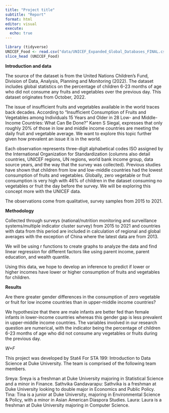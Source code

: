 ```yaml
---
title: "Project title"
subtitle: "Report"
format: html
editor: visual
execute:
  echo: true
---
```


```r
library (tidyverse)
UNICEF_Food <- read.csv("data/UNICEF_Expanded_Global_Databases_FINAL.csv")
slice_head (UNICEF_Food)
```

**Introduction and data**

The source of the dataset is from the United Nations Children's Fund, Division of Data, Analysis, Planning and Monitoring (2022). The dataset includes global statistics on the percentage of children 6-23 months of age who did not consume any fruits and vegetables over the previous day. This dataset originates from October, 2022.

The issue of insufficient fruits and vegetables available in the world traces back decades. According to "Insufficient Consumption of Fruits and Vegetables among Individuals 15 Years and Older in 28 Low- and Middle-Income Countries: What Can Be Done?" Karen S Siegal, expresses that only roughly 20% of those in low and middle income countries are meeting the daily fruit and vegetable average. We want to explore this topic further given how prevalent an issue it is in the world.

Each observation represents three-digit alphabetical codes ISO assigned by the International Organization for Standardization (columns also detail countries, UNICEF regions, UN regions, world bank income group, data source years, and the way that the survey was collected). Previous studies have shown that children from low and low-middle countries had the lowest consumption of fruits and vegetables. Globally, zero vegetable or fruit consumption is very high with 46% of children in the dataset consuming no vegetables or fruit the day before the survey. We will be exploring this concept more with the UNICEF data.

The observations come from qualitative, survey samples from 2015 to 2021.

**Methodology**

Collected through surveys (national/nutrition monitoring and surveillance systems/multiple indicator cluster survey) from 2015 to 2021 and countries with data from this period are included in calculation of regional and global averages with the exception of China where the latest data are from 2013.

We will be using r functions to create graphs to analyze the data and find linear regression for different factors like using parent income, parent education, and wealth quantile. 

Using this data, we hope to develop an inference to predict if lower or higher incomes have lower or higher consumption of fruits and vegetables for children.

**Results**

Are there greater gender differences in the consumption of zero vegetable or fruit for low income countries than in upper-middle income countries?


We hypothesize that there are male infants are better fed than female infants in lower-income countries whereas this gender gap is less prevalent in upper-middle income countries.
The variables involved in our research question are numerical, with the indicator being the percentage of children 6-23 months of age who did not consume any vegetables or fruits during the previous day. 


*W+F*
 
This project was developed by Stat4 For STA 199: Introduction to Data Science at Duke University. The team is comprised of the following team members.

Sreya: Sreya is a freshman at Duke University majoring in Statistical Science and a minor in Finance. 
Sathvika Gandavarapu: Sathvika is a freshman at Duke University looking to double major in Economics and Public Policy. 
Tina: Tina is a junior at Duke University, majoring in Environmental Science & Policy, with a minor in Asian American Diaspora Studies. 
Laura: Laura is a freshman at Duke University majoring in Computer Science.